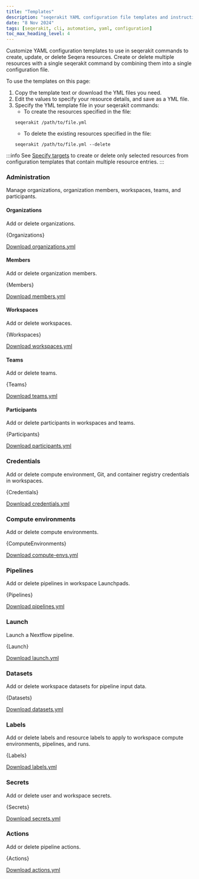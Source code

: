 ```yaml
---
title: "Templates"
description: "seqerakit YAML configuration file templates and instructions"
date: "8 Nov 2024"
tags: [seqerakit, cli, automation, yaml, configuration]
toc_max_heading_level: 4
---
```



Customize YAML configuration templates to use in seqerakit commands to create, update, or delete Seqera resources. Create or delete multiple resources with a single seqerakit command by combining them into a single configuration file.

To use the templates on this page:
1. Copy the template text or download the YML files you need. 
1. Edit the values to specify your resource details, and save as a YML file.
1. Specify the YML template file in your seqerakit commands: 
    - To create the resources specified in the file:
    ```console 
    seqerakit /path/to/file.yml
    ```
    - To delete the existing resources specified in the file:
    ```console 
    seqerakit /path/to/file.yml --delete
    ```

:::info 
See [Specify targets](./commands.mdx#specify-targets) to create or delete only selected resources from configuration templates that contain multiple resource entries. 
::: 

### Administration

Manage organizations, organization members, workspaces, teams, and participants. 

#### Organizations

Add or delete organizations. 

<CodeBlock language="yaml">
{Organizations}
</CodeBlock>

[Download organizations.yml](./templates/organizations.yml)

#### Members

Add or delete organization members. 

<CodeBlock language="yaml">
{Members}
</CodeBlock>

[Download members.yml](./templates/members.yml)

#### Workspaces 

Add or delete workspaces. 

<CodeBlock language="yaml">
{Workspaces}
</CodeBlock>

[Download workspaces.yml](./templates/workspaces.yml)

#### Teams 

Add or delete teams. 

<CodeBlock language="yaml">
{Teams}
</CodeBlock>

[Download teams.yml](./templates/teams.yml)

#### Participants 

Add or delete participants in workspaces and teams. 

<CodeBlock language="yaml">
{Participants}
</CodeBlock>

[Download participants.yml](./templates/participants.yml)

### Credentials

Add or delete compute environment, Git, and container registry credentials in workspaces.

<CodeBlock language="yaml">
{Credentials}
</CodeBlock>

[Download credentials.yml](./templates/credentials.yml)

### Compute environments 

Add or delete compute environments. 

<CodeBlock language="yaml">
{ComputeEnvironments}
</CodeBlock>

[Download compute-envs.yml](./templates/compute-envs.yml)

### Pipelines 

Add or delete pipelines in workspace Launchpads. 

<CodeBlock language="yaml">
{Pipelines}
</CodeBlock>

[Download pipelines.yml](./templates/pipelines.yml)

### Launch

Launch a Nextflow pipeline.

<CodeBlock language="yaml">
{Launch}
</CodeBlock>

[Download launch.yml](./templates/launch.yml)

### Datasets

Add or delete workspace datasets for pipeline input data.

<CodeBlock language="yaml">
{Datasets}
</CodeBlock>

[Download datasets.yml](./templates/datasets.yml)

### Labels

Add or delete labels and resource labels to apply to workspace compute environments, pipelines, and runs.

<CodeBlock language="yaml">
{Labels}
</CodeBlock>

[Download labels.yml](./templates/labels.yml)

### Secrets

Add or delete user and workspace secrets.

<CodeBlock language="yaml">
{Secrets}
</CodeBlock>

[Download secrets.yml](./templates/secrets.yml)

### Actions

Add or delete pipeline actions.

<CodeBlock language="yaml">
{Actions}
</CodeBlock>

[Download actions.yml](./templates/actions.yml)